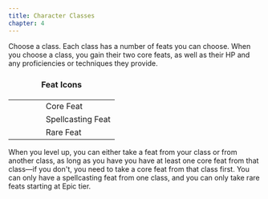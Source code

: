 ```yaml
---
title: Character Classes
chapter: 4
---
```


Choose a class. Each class has a number of feats you can choose. When you choose a class, you gain their two core feats, as well as their HP and any proficiencies or techniques they provide.


<table>
  <caption style="background-color: var(--dark-red); color: var(--white); padding: .5rem; font-weight: bold;">
    Feat Icons
  </caption>
  <tbody>
    <tr>
      <td style="width: 5ch;">
        <span style="display: flex; justify-content: center;">
          <Icon label="Core Feat" icon="diamond" />
        </span>
      </td>
      <td>Core Feat</td>
    </tr>
    <tr>
      <td style="width: 5ch;">
        <span style="display: flex; justify-content: center;">
          <Icon label="Spellcasting Feat" icon="wand" />
        </span>
      </td>
      <td>Spellcasting Feat</td>
    </tr>
    <tr>
      <td style="width: 5ch;">
        <span style="display: flex; justify-content: center;">
          <Icon label="Rare Feat" icon="flare" />
        </span>
      </td>
      <td>Rare Feat</td>
    </tr>
  </tbody>
</table>

When you level up, you can either take a feat from your class or from another class, as long as you have you have at least one core feat from that class—if you don't, you need to take a core feat from that class first. You can only have a spellcasting feat from one class, and you can only take rare feats starting at Epic tier.


<Classes />
